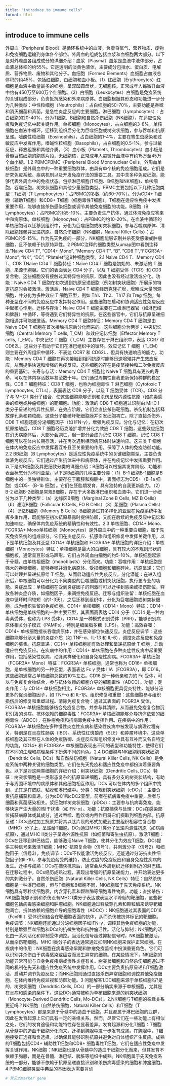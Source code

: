 ```yaml
---
title: "introduce to immune cells"
format: html
---
```


## introduce to immune cells


外周血（Peripheral Blood）是循环系统中的血液，负责将氧气、营养物质、废物和免疫细胞运输到身体各个部位。外周血的组成包括血浆和血细胞两大部分。以下是对外周血各组成成分的详细介绍：血浆（Plasma）血浆是血液中液体部分，占血液总体积的约55%。它是透明的淡黄色液体，主要成分包括水、蛋白质、电解质、营养物质、废物和其他分子。血细胞（Formed Elements）血细胞占血液总体积的约45%，包括红细胞、白细胞和血小板。（1）红细胞（Erythrocytes）红细胞是血液中数量最多的细胞，呈双凹圆盘状，无细胞核。正常成年人每微升血液中约有450万至600万个红细胞。（2）白细胞（Leukocytes）白细胞是免疫系统的关键组成部分，负责抵抗感染和外来病原体。白细胞根据其形态和功能进一步分为几种类型：中性粒细胞（Neutrophils）：占白细胞的50-70%，主要功能是吞噬和消灭细菌和真菌，是急性炎症反应的主要细胞。淋巴细胞（Lymphocytes）：占白细胞的20-40%，分为T细胞、B细胞和自然杀伤细胞（NK细胞），在适应性免疫和免疫记忆中起关键作用。单核细胞（Monocytes），占白细胞的3-8%，单核细胞在血液中循环，迁移到组织后分化为巨噬细胞或树突状细胞，参与吞噬和抗原呈递。嗜酸性粒细胞（Eosinophils），占白细胞的1-4%，主要在寄生虫感染和过敏反应中发挥作用。嗜碱性粒细胞（Basophils），占白细胞的0.5-1%，参与过敏反应，释放组胺和其他介质。（3）血小板（Platelets, Thrombocytes）血小板是骨髓巨核细胞的胞质片段，无细胞核，正常成年人每微升血液中有约15万至45万个血小板。1.2 PBMCPBMC（Peripheral Blood Mononuclear Cells，外周血单核细胞）是外周血中的一种重要细胞群体，由具有单个核的免疫细胞组成。它们是研究免疫系统、疾病机制以及开发免疫疗法的重要工具。其中含多种免疫细胞，能够代表外周血中的免疫状态。包括淋巴细胞(T细胞、B细胞和NK细胞)，单核细胞，吞噬细胞，树突状细胞和其他少量细胞类型。PBMC主要包括以下几种细胞类型：T细胞（T Lymphocytes）：占PBMC的多数（约60-70%）。分为CD4+ T细胞（辅助T细胞）和CD8+ T细胞（细胞毒性T细胞）。T细胞在适应性免疫中发挥重要作用，能够直接杀伤感染细胞或调节其他免疫细胞的功能。B细胞（B Lymphocytes）：占PBMC的约5-10%。主要负责生产抗体，通过体液免疫应答来中和病原体。单核细胞（Monocytes）：占PBMC的约10-20%。在血液中循环的单核细胞可以迁移到组织中，分化为巨噬细胞或树突状细胞，参与吞噬病原体、清除细胞残骸并呈递抗原。自然杀伤细胞（NK细胞，Natural Killer Cells）：占PBMC的5-15%。作为先天免疫的一部分，NK细胞能够识别并杀死受感染或肿瘤细胞，且不依赖于抗原特异性。2 PBMC注释的细胞类型从umap图中看到注释出"Naive CD4 T", "CD14+ Mono", "Memory CD4 T", "B", "CD8 T","FCGR3A+ Mono", "NK", "DC", "Platelet"这9种细胞类型。2.1 Naive CD4 T、Memory CD4 T、CD8 TNaive CD4 T 细胞特征：Naive CD4 T 细胞是初始的、未激活的 T 细胞，来源于胸腺。它们的表面表达 CD4 分子，以及 T 细胞受体（TCR）和 CD3 复合物。这些细胞没有接触过其特异性的抗原，因此也没有经过激活或分化。功能：Naive CD4 T 细胞在初次遇到抗原呈递细胞（例如树突状细胞）所展示的特定抗原时会被激活。激活后，Naive CD4 T 细胞经历克隆扩增，增殖成大量同源细胞，并分化为多种效应 T 细胞亚型，例如 Th1、Th2、Th17 和 Treg 细胞，每种亚型在不同的免疫反应中发挥特定作用。这些细胞在启动和协调适应性免疫反应中起核心作用。迁移与存活：Naive CD4 T 细胞主要在二级淋巴器官（如淋巴结和脾脏）中循环，等待遇到它们特异性的抗原。在这些器官中，它们与抗原呈递细胞相遇并可能被激活。Memory CD4 T 细胞特征：Memory CD4 T 细胞是由 Naive CD4 T 细胞在首次接触抗原后分化而来的。这些细胞分为两类：中央记忆细胞（Central Memory T cells, T_CM）和效应记忆细胞（Effector Memory T cells, T_EM）。中央记忆 T 细胞（T_CM）主要存在于淋巴组织中，表达 CCR7 和 CD62L，这些分子有助于它们在淋巴组织中的循环。效应记忆 T 细胞（T_EM）则主要在外周组织中循环，不表达 CCR7 和 CD62L，但具有快速响应的能力。功能：Memory CD4 T 细胞在再次接触到相同抗原时能够迅速增殖并产生效应反应，从而提供快速和增强的免疫反应。这些细胞的存在是疫苗接种和二次免疫反应的重要基础。长寿与存活：Memory CD4 T 细胞比 Naive T 细胞具有更长的寿命，可以在体内存活数年甚至数十年。它们通过周期性自我更新保持种群的稳定性。CD8 T 细胞特征：CD8 T 细胞，也称为细胞毒性 T 淋巴细胞（Cytotoxic T Lymphocytes, CTLs），表面表达 CD8 分子，以及 T 细胞受体（TCR）。CD8 分子与 MHC I 类分子结合，使这些细胞能够识别和杀伤呈现内源性抗原（如病毒感染的细胞或肿瘤细胞）的靶细胞。功能：激活的 CD8 T 细胞通过识别由 MHC I 类分子呈递的特异性抗原，在效应阶段，它们会直接杀伤靶细胞。杀伤机制包括释放穿孔素和颗粒酶，这些分子能破坏靶细胞膜并引发细胞凋亡。除了直接杀伤外，CD8 T 细胞还能分泌细胞因子（如 IFN-γ），增强免疫反应。分化与记忆：在初次抗原接触后，CD8 T 细胞经历克隆扩增并分化为效应 CD8 T 细胞，这些效应细胞在消灭病原体后，大部分会凋亡，但一部分会成为记忆 CD8 T 细胞。记忆 CD8 T 细胞可以在体内长期存活，并在再次遇到相同病原体时快速响应。这三类 T 细胞在体内的免疫反应中发挥着互补且至关重要的作用，保障了人体的免疫防御功能。2.2 BB细胞（B Lymphocytes）是适应性免疫系统中的关键细胞类型，主要负责体液免疫反应。它们通过产生抗体来中和病原体，并在免疫记忆中发挥重要作用。以下是对B细胞及其更细致分类的详细介绍：B细胞可以根据其发育阶段、功能和表面标志分为不同亚型。以下是B细胞的几种主要分类：（1）B-1 细胞B-1细胞是B细胞中的一类独特群体，主要存在于腹腔和胸腔中。表面标志为CD5+（B-1a 细胞）或CD5-（B-1b 细胞）。它们在胚胎期发育，具有独特的自我更新能力。（2）B-2 细胞B-2细胞是常规B细胞，存在于大多数淋巴组织和血液中。它们进一步细分为以下几种类型：（a）边缘区B细胞（Marginal Zone B Cells, MZ B Cells）（b）滤泡B细胞（Follicular B Cells, FO B Cells）（3）浆细胞（Plasma Cells）（4）记忆B细胞（Memory B Cells）B细胞通过其多样化的亚型在免疫系统中发挥多重作用，既能够在初次抗原暴露时提供防御，又能在后续的免疫反应中记忆和加速响应，确保体内免疫系统的精确性和有效性。2.3 单核细胞、CD14+ Mono、FCGR3A+ Mono单核细胞（Monocytes）是外周血中的一种重要白细胞，属于先天免疫系统的组成部分。它们在炎症反应、抗感染和组织修复中发挥关键作用。以下是单核细胞及其亚型 CD14+ 单核细胞和 FCGR3A+ 单核细胞的详细介绍：单核细胞（Monocytes）特征：单核细胞是最大的白细胞，具有较大的不规则形状的细胞核，通常呈豆形或马蹄形。它们占外周血白细胞的约5-10%。单核细胞起源于骨髓，由单核祖细胞（monoblasts）分化而来。功能：吞噬作用：单核细胞是强大的吞噬细胞，能够吞噬并消化病原体、受损细胞和细胞碎片。抗原呈递：它们可以处理并呈递抗原给 T 细胞，从而启动适应性免疫反应。分化潜能：在进入组织后，单核细胞可以分化为不同类型的巨噬细胞或树突状细胞，执行更专业的功能。炎症反应：单核细胞在受到炎症因子的刺激时可以迁移到感染或损伤部位，释放各种炎症介质，如细胞因子，来调控免疫反应。迁移与组织驻留：单核细胞在血液中循环时间较短（约1-3天），之后迁移到组织中，分化为巨噬细胞或树突状细胞，成为组织驻留的免疫细胞。CD14+ 单核细胞（CD14+ Mono）特征：CD14+ 单核细胞是单核细胞的一种主要亚型，其表面高表达 CD14 分子（CD14 是一种内毒素受体，也称为 LPS 受体）。CD14 是一种模式识别受体（PRR），能够识别病原体相关分子模式（PAMPs），特别是细菌脂多糖（LPS）。功能：高效吞噬：CD14+ 单核细胞擅长吞噬病原体，并在感染部位快速反应。炎症反应调节：这些细胞能够分泌大量的炎症介质（如 TNF-α、IL-1β 和 IL-6），调控炎症反应和免疫细胞的募集。抗原呈递：CD14+ 单核细胞能有效处理和呈递抗原给 T 细胞，启动适应性免疫反应。在疾病中的作用：CD14+ 单核细胞在多种炎症性疾病中起重要作用，包括感染性疾病、动脉粥样硬化和自身免疫性疾病。FCGR3A+ 单核细胞（FCGR3A+ Mono）特征：FCGR3A+ 单核细胞，通常也称为 CD16+ 单核细胞，是单核细胞的另一种亚型，表面表达 Fc γ 受体 IIIA（FCGR3A），即 CD16。这些细胞通常占单核细胞总数的10%左右。CD16 是一种低亲和力的 Fc 受体，可以与免疫复合物结合，参与抗体依赖的细胞介导的细胞毒性（ADCC）。功能：促炎作用：与 CD14+ 单核细胞相比，FCGR3A+ 单核细胞更具促炎特性，能够分泌更多的促炎细胞因子，如 TNF-α 和 IL-1β。组织修复和重塑：这些细胞参与组织损伤后的修复和重塑过程。清除免疫复合物：通过其表面的 FCGR3A 受体，FCGR3A+ 单核细胞能够结合免疫复合物，并参与其清除，从而避免免疫复合物沉积引发的炎症。抗体依赖的细胞毒性：FCGR3A+ 单核细胞能够介导抗体依赖的细胞毒性（ADCC），在肿瘤免疫和抗病毒免疫中发挥作用。在疾病中的作用：FCGR3A+ 单核细胞在多种慢性炎症性疾病和感染性疾病中被发现与病理过程有关，特别是在炎症性肠病（IBD）、系统性红斑狼疮（SLE）和肿瘤环境中。这些单核细胞及其亚型在人体的免疫防御、炎症反应和组织修复中具有互补而又各自特定的功能。CD14+ 和 FCGR3A+ 单核细胞表现出不同的表型和功能特性，使得它们在不同的生理和病理条件下扮演不同的角色。2.4 DC细胞与NK细胞树突状细胞（Dendritic Cells, DCs）和自然杀伤细胞（Natural Killer Cells, NK Cells）是免疫系统中两种关键的细胞类型。它们在先天免疫和适应性免疫中都扮演着重要角色。以下是对这两类细胞的详细介绍：树突状细胞（Dendritic Cells, DCs）特征：树突状细胞是一类形态复杂的抗原呈递细胞，具有多分支的树突状结构，有助于与周围环境中的病原体和其他细胞相互作用。DCs 可以在体内的多个组织中找到，尤其是在皮肤、粘膜和淋巴结中。分类：常规树突状细胞（cDCs）：主要负责抗原捕获和呈递，分为cDC1和cDC2亚型，前者在抗病毒免疫中重要，后者与细菌和真菌感染相关。浆细胞样树突状细胞（pDCs）：主要参与抗病毒免疫，能够快速产生大量的I型干扰素（如IFN-α）。功能：抗原捕获与处理：DCs在感染部位捕获病原体或其成分，通过吞噬、胞饮或内吞作用将它们摄取到细胞内部。抗原呈递：DCs通过加工抗原并将其以肽片段的形式加载到主要组织相容性复合物（MHC）分子上，呈递给T细胞。DCs通过MHC I类分子呈递内源性抗原（如病毒抗原），通过MHC II类分子呈递外源性抗原（如细菌和寄生虫抗原）。激活T细胞：DCs在迁移到淋巴结后，能够激活Naive T细胞，使其分化为效应T细胞。DCs提供三种信号来激活T细胞：MHC-抗原复合物（信号1）、共刺激分子（信号2）和细胞因子（信号3）。免疫调节：DCs不仅能激活免疫反应，还能通过分泌抗炎性细胞因子如IL-10，参与免疫耐受的维持，防止过度的免疫反应和自身免疫性疾病的发生。迁移与成熟：DCs在捕获抗原后，通常会从外周组织迁移到附近的淋巴结。在迁移过程中，DCs经历成熟过程，表现出增强的抗原呈递能力，并开始表达更多的共刺激分子。自然杀伤细胞（Natural Killer Cells, NK Cells）特征：自然杀伤细胞是一种淋巴细胞，但与T细胞和B细胞不同，NK细胞属于先天免疫系统。NK细胞具有颗粒状细胞质，内含穿孔素和颗粒酶等细胞毒性物质。功能：直接杀伤：NK细胞能够识别和杀伤没有MHC I类分子表达或表达水平降低的靶细胞，这些靶细胞包括病毒感染细胞和肿瘤细胞。NK细胞通过释放穿孔素和颗粒酶来诱导靶细胞凋亡。抗体依赖的细胞介导的细胞毒性（ADCC）：NK细胞通过其表面的CD16（FcγRIII）受体识别结合在靶细胞表面的抗体，从而杀伤被抗体标记的靶细胞。免疫调节：NK细胞还能通过分泌细胞因子如IFN-γ，调控其他免疫细胞的功能，特别是增强巨噬细胞和DCs的抗微生物和抗肿瘤活性。活化与抑制：NK细胞的活化由一系列活化和抑制受体调控。当活化信号超过抑制信号时，NK细胞被激活，从而杀伤靶细胞。MHC I类分子的表达通常通过抑制NK细胞来保护正常细胞。在疾病中的作用：NK细胞在病毒感染早期和肿瘤免疫监视中扮演重要角色。它们可以识别并杀伤由于病毒感染或癌变而发生异常的细胞。在某些情况下，NK细胞的功能异常可能与自身免疫疾病或慢性炎症有关。树突状细胞和自然杀伤细胞通过不同的机制在先天和适应性免疫系统中发挥作用。DCs主要负责抗原呈递和T细胞激活，启动并调节免疫反应；而NK细胞则通过直接杀伤异常细胞和调控其他免疫细胞，在体内维持免疫监视和防御功能。3 问题解答1.DC细胞来源于单核细胞吗?是的，树突状细胞（Dendritic Cells, DCs）的一部分确实来源于单核细胞，尤其是在炎症和感染的条件下。这些DCs通常被称为单核细胞来源的树突状细胞（Monocyte-Derived Dendritic Cells, Mo-DCs）。2.NK细胞与T细胞的亲缘关系更近吗？NK细胞（自然杀伤细胞，Natural Killer Cells）和T细胞（T Lymphocytes）都是来源于骨髓中的造血干细胞，并且都属于淋巴细胞的亚群，因此在发育起源上它们具有一定的亲缘关系。然而，尽管它们在一些功能上有相似之处，它们的发育途径和功能特性存在显著差异。发育起源和分化T细胞：T细胞从骨髓中的造血干细胞分化而来，迁移到胸腺中进一步发育成熟。在胸腺中，T细胞接受正选择和负选择，以确保其能够识别抗原并避免对自体组织产生反应。成熟的T细胞包括CD4+ 辅助性T细胞和CD8+ 细胞毒性T细胞，它们在适应性免疫中发挥关键作用。NK细胞：NK细胞也是从骨髓中的造血干细胞分化而来，但其发育不依赖于胸腺，而是在骨髓、淋巴结、脾脏等组织中成熟。NK细胞属于先天免疫系统的一部分，能够不依赖于抗原呈递直接识别和杀伤病毒感染的细胞和肿瘤细胞。4 PBMC细胞类型中典型的基因表达需要背诵



```r
# 常见的marker gene
```





